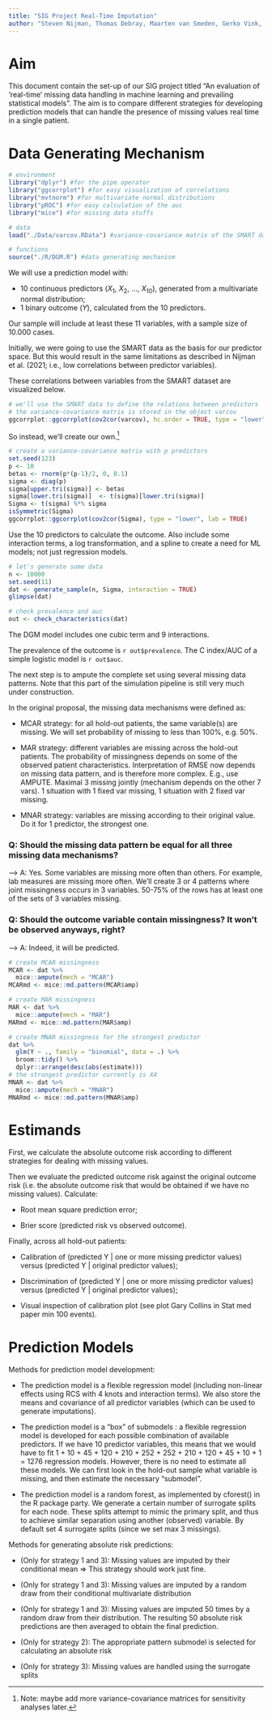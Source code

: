 ```yaml
---
title: "SIG Project Real-Time Imputation"
author: "Steven Nijman, Thomas Debray, Maarten van Smeden, Gerko Vink, Hanne Oberman"
---
```


# Aim

This document contain the set-up of our SIG project titled "An evaluation of 'real-time' missing data handling in machine learning and prevailing statistical models". The aim is to compare different strategies for developing prediction models that can handle the presence of missing values real time in a single patient.

# Data Generating Mechanism

```r
# environment
library("dplyr") #for the pipe operator
library("ggcorrplot") #for easy visualization of correlations
library("mvtnorm") #for multivariate normal distributions
library("pROC") #for easy calculation of the auc
library("mice") #for missing data stuffs

# data
load("./Data/varcov.RData") #variance-covariance matrix of the SMART dataset

# functions
source("./R/DGM.R") #data generating mechanism
```

We will use a prediction model with: 

- 10 continuous predictors ($X_1$, $X_2$, ..., $X_{10}$), generated from a multivariate normal distribution;
- 1 binary outcome ($Y$), calculated from the 10 predictors.

<!-- ### Q: Do we need categorical predictors as well?  
 A: No, not necessary. But if it's not too complex, add them later. Leave them for now.  -->

Our sample will include at least these 11 variables, with a sample size of 10.000 cases. 

<!-- ### Q: Do we want extra 'support' variables ($Z$) in our sample that are not included in the prediction model? -->
<!--  A: Not yet. For now we want the ML and regression models to have the same info. -->

Initially, we were going to use the SMART data as the basis for our predictor space. But this would result in the same limitations as described in Nijman et al. (2021; i.e., low correlations between predictor variables). 

These correlations between variables from the SMART dataset are visualized below. 


```r
# we'll use the SMART data to define the relations between predictors
# the variance-covariance matrix is stored in the object varcov
ggcorrplot::ggcorrplot(cov2cor(varcov), hc.order = TRUE, type = "lower", lab = TRUE)
```

So instead, we'll create our own.^[Note: maybe add more variance-covariance matrices for sensitivity analyses later.]


```r
# create a variance-covariance matrix with p predictors
set.seed(123)
p <- 10
betas <- rnorm(p*(p-1)/2, 0, 0.1)
sigma <- diag(p)
sigma[upper.tri(sigma)] <- betas
sigma[lower.tri(sigma)]  <- t(sigma)[lower.tri(sigma)]
Sigma <- t(sigma) %*% sigma
isSymmetric(Sigma)
ggcorrplot::ggcorrplot(cov2cor(Sigma), type = "lower", lab = TRUE)
```
Use the 10 predictors to calculate the outcome. Also include some interaction terms, a log transformation, and a spline to create a need for ML models; not just regression models.

```r
# let's generate some data 
n <- 10000
set.seed(11)
dat <- generate_sample(n, Sigma, interaction = TRUE)
glimpse(dat)

# check prevalence and auc
out <- check_characteristics(dat)
```
The DGM model includes one cubic term and 9 interactions. 

The prevalence of the outcome is `r out$prevalence`. The C index/AUC of a simple logistic model is `r out$auc`. 

<!-- ### Q: What other characteristics do we need to check to see if the data suits our purpose? -->
<!-- A: With tree based methods, we'll need more interesting interactions -->

<!-- We added interaction terms between the first predictor and all others to create a need for ML models. -->

<!-- ### Q: Is 10 interactions enough to make the data more realistic/complex? -->
<!-- A: Yes, make them a factor 10 or even 20 smaller than main effects. Add a spline effect as well. -->

<!-- ### Q: Are additional non-linear effects needed (e.g., log-transformed predictors)?  -->
<!-- A: Yes. -->


The next step is to ampute the complete set using several missing data patterns. Note that this part of the simulation pipeline is still very much under construction. 

In the original proposal, the missing data mechanisms were defined as:

-	MCAR strategy: for all hold-out patients, the same variable(s) are missing. We will set probability of missing to less than 100%, e.g. 50%.

-	MAR strategy: different variables are missing across the hold-out patients. The probability of missingness depends on some of the observed patient characteristics. Interpretation of RMSE now depends on missing data pattern, and is therefore more complex. E.g., use AMPUTE. Maximal 3 missing jointly (mechanism depends on the other 7 vars). 1 situation with 1 fixed var missing, 1 situation with 2 fixed var missing. 

-	MNAR strategy: variables are missing according to their original value. Do it for 1 predictor, the strongest one.


### Q: Should the missing data pattern be equal for all three missing data mechanisms?

--> A: Yes. Some variables are missing more often than others. For example, lab measures are missing more often. We'll create 3 or 4 patterns where joint missingness occurs in 3 variables. 50-75% of the rows has at least one of the sets of 3 variables missing.

### Q: Should the outcome variable contain missingness? It won't be observed anyways, right?

--> A: Indeed, it will be predicted.


```r
# create MCAR missingness
MCAR <- dat %>% 
  mice::ampute(mech = "MCAR")
MCARmd <- mice::md.pattern(MCAR$amp)

# create MAR missingness
MAR <- dat %>% 
  mice::ampute(mech = "MAR")
MARmd <- mice::md.pattern(MAR$amp)

# create MNAR missingness for the strongest predictor
dat %>% 
  glm(Y ~ ., family = "binomial", data = .) %>% 
  broom::tidy() %>% 
  dplyr::arrange(desc(abs(estimate)))
# the strongest predictor currently is X4
MNAR <- dat %>% 
  mice::ampute(mech = "MNAR")
MNARmd <- mice::md.pattern(MNAR$amp)
```


# Estimands

First, we calculate the absolute outcome risk according to different strategies for dealing with missing values.

Then we evaluate the predicted outcome risk against the original outcome risk (i.e. the absolute outcome risk that would be obtained if we have no missing values). Calculate:

- Root mean square prediction error;

- Brier score (predicted risk vs observed outcome).

Finally, across all hold-out patients:

-	Calibration of (predicted Y | one or more missing predictor values) versus (predicted Y | original predictor values);

-	Discrimination of (predicted Y | one or more missing predictor values) versus (predicted Y | original predictor values);

-	Visual inspection of calibration plot (see plot Gary Collins in Stat med paper min 100 events).



<!-- discr (c of auc) en calibr: interc en slope -->
<!-- mse van de predicties -->
<!-- verschil tussen voorspelde uitkomst en ware uitkomst (vanwege simulatie hier nu mogelijk) -->

<!-- sensitiviteit en specificiteit niet belangrijk hier -->

# Prediction Models

Methods for prediction model development:

- The prediction model is a flexible regression model (including non-linear effects using RCS with 4 knots and interaction terms). We also store the means and covariance of all predictor variables (which can be used to generate imputations).

- The prediction model is a "box" of submodels  : a flexible  regression model is developed for each possible combination of available predictors. If we have 10 predictor variables, this means that we would have to fit 1  + 10 + 45 + 120 + 210 + 252 + 252 + 210 + 120 + 45  + 10 + 1  = 1276 regression models. However, there is no need to estimate all these models. We can first look in the hold-out sample what variable is missing, and then estimate the necessary "submodel".

<!-- https://github.com/StatEvidence/MissingDataAndPrediction -->

- The prediction model is a random forest, as implemented by cforest() in the R package party. We generate a certain number of surrogate splits for each node. These splits attempt to mimic the primary split, and thus to achieve similar separation using another (observed) variable. By default set 4 surrogate splits (since we set max 3 missings).


Methods for generating absolute risk predictions:

- (Only for strategy 1 and 3): Missing values are imputed by their conditional mean => This strategy should work just fine.

- (Only for strategy 1 and 3): Missing values are imputed by a random draw from their conditional multivariate distribution

- (Only for strategy 1 and 3): Missing values are imputed 50 times by a random draw from their distribution. The resulting 50 absolute risk predictions are then averaged to obtain the final prediction.

- (Only for strategy 2): The appropriate pattern submodel is selected for calculating an absolute risk

- (Only for strategy 3): Missing values are handled using the surrogate splits
